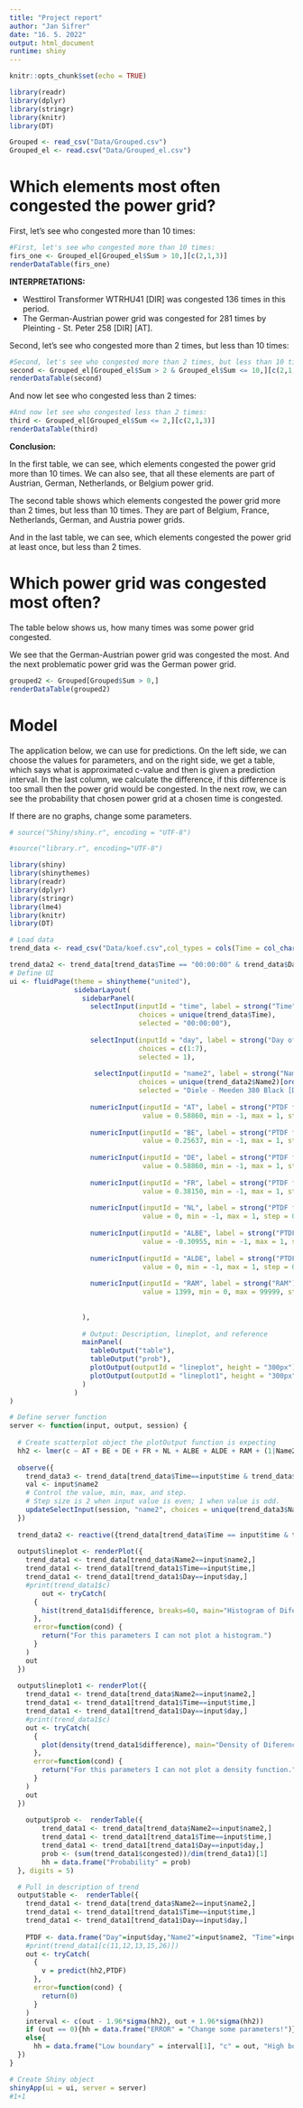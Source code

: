 ```yaml
---
title: "Project report"
author: "Jan Sifrer"
date: "16. 5. 2022"
output: html_document
runtime: shiny
---
```


```r
knitr::opts_chunk$set(echo = TRUE)
```
```r
library(readr)
library(dplyr)
library(stringr)
library(knitr)
library(DT)

Grouped <- read_csv("Data/Grouped.csv")
Grouped_el <- read.csv("Data/Grouped_el.csv")
```

# Which elements most often congested the power grid? 

First, let's see who congested more than 10 times:
```r
#First, let's see who congested more than 10 times:
firs_one <- Grouped_el[Grouped_el$Sum > 10,][c(2,1,3)]
renderDataTable(firs_one)
```
**INTERPRETATIONS:**

* Westtirol Transformer WTRHU41 [DIR] was congested 136 times in this period.
* The German-Austrian power grid was congested for 281 times by Pleinting - St. Peter 258 [DIR] [AT].


Second, let's see who congested more than 2 times, but less than 10 times:
```r
#Second, let's see who congested more than 2 times, but less than 10 times:
second <- Grouped_el[Grouped_el$Sum > 2 & Grouped_el$Sum <= 10,][c(2,1,3)]
renderDataTable(second)
```

And now let see who congested less than 2 times:
```r
#And now let see who congested less than 2 times:
third <- Grouped_el[Grouped_el$Sum <= 2,][c(2,1,3)]
renderDataTable(third)
```

**Conclusion:**

In the first table, we can see, which elements congested the power grid more than 10 times. We can also see, that all these elements are part of Austrian, German, Netherlands, or Belgium power grid.

The second table shows which elements congested the power grid more than 2 times, but less than 10 times. They are part of Belgium, France, Netherlands, German, and Austria power grids.

And in the last table, we can see, which elements congested the power grid at least once, but less than 2 times. 

# Which power grid was congested most often? 

The table below shows us, how many times was some power grid congested.

We see that the German-Austrian power grid was congested the most. And the next problematic power grid was the German power grid.
```r
grouped2 <- Grouped[Grouped$Sum > 0,]
renderDataTable(grouped2)
```

# Model 

The application below, we can use for predictions. 
On the left side, we can choose the values for parameters, and on the right side, we get a table, which says what is approximated c-value and then is given a prediction interval. In the last column, we calculate the difference, if this difference is too small then the power grid would be congested. In the next row, we can see the probability that chosen power grid at a chosen time is congested.

If there are no graphs, change some parameters.

```r
# source("Shiny/shiny.r", encoding = "UTF-8")

#source("library.r", encoding="UTF-8")

library(shiny)
library(shinythemes)
library(readr)
library(dplyr)
library(stringr)
library(lme4)
library(knitr)
library(DT)

# Load data
trend_data <- read_csv("Data/koef.csv",col_types = cols(Time = col_character()))

trend_data2 <- trend_data[trend_data$Time == "00:00:00" & trend_data$Day ==  1,]
# Define UI
ui <- fluidPage(theme = shinytheme("united"),
                sidebarLayout(
                  sidebarPanel(
                    selectInput(inputId = "time", label = strong("Time"),
                                choices = unique(trend_data$Time),
                                selected = "00:00:00"),
                    
                    selectInput(inputId = "day", label = strong("Day of the week"),
                                choices = c(1:7),
                                selected = 1),
                    
                     selectInput(inputId = "name2", label = strong("Name of the Power Grid"),
                                choices = unique(trend_data2$Name2)[order(unique(trend_data2$Name2))],
                                selected = "Diele - Meeden 380 Black [DIR] [DE]"),
                    
                    numericInput(inputId = "AT", label = strong("PTDF for AT"),
                                 value = 0.58860, min = -1, max = 1, step = 0.00001),
                    
                    numericInput(inputId = "BE", label = strong("PTDF for BE"),
                                 value = 0.25637, min = -1, max = 1, step = 0.00001),
                    
                    numericInput(inputId = "DE", label = strong("PTDF for DE"),
                                 value = 0.58860, min = -1, max = 1, step = 0.00001),
                    
                    numericInput(inputId = "FR", label = strong("PTDF for FR"),
                                 value = 0.38150, min = -1, max = 1, step = 0.00001),
                    
                    numericInput(inputId = "NL", label = strong("PTDF for NL"),
                                 value = 0, min = -1, max = 1, step = 0.00001),
                    
                    numericInput(inputId = "ALBE", label = strong("PTDF for ALBE"),
                                 value = -0.30955, min = -1, max = 1, step = 0.00001),
                    
                    numericInput(inputId = "ALDE", label = strong("PTDF for ALDE"),
                                 value = 0, min = -1, max = 1, step = 0.00001),
                    
                    numericInput(inputId = "RAM", label = strong("RAM"),
                                 value = 1399, min = 0, max = 99999, step = 0.01),
                    
                    
                  ),
                  
                  # Output: Description, lineplot, and reference
                  mainPanel(
                    tableOutput("table"),
                    tableOutput("prob"),
                    plotOutput(outputId = "lineplot", height = "300px"),
                    plotOutput(outputId = "lineplot1", height = "300px")
                  )
                )
)

# Define server function
server <- function(input, output, session) {
  
  # Create scatterplot object the plotOutput function is expecting
  hh2 <- lmer(c ~ AT + BE + DE + FR + NL + ALBE + ALDE + RAM + (1|Name2/Day) + (1|Name2/Time), data = trend_data)
  
  observe({
    trend_data3 <- trend_data[trend_data$Time==input$time & trend_data$Day==input$day,]
    val <- input$name2
    # Control the value, min, max, and step.
    # Step size is 2 when input value is even; 1 when value is odd.
    updateSelectInput(session, "name2", choices = unique(trend_data3$Name2)[order(unique(trend_data3$Name2))], selected = input$name2)
  })
  
  trend_data2 <- reactive({trend_data[trend_data$Time == input$time & trend_data$Day ==  input$day,]})
  
  output$lineplot <- renderPlot({
    trend_data1 <- trend_data[trend_data$Name2==input$name2,]
    trend_data1 <- trend_data1[trend_data1$Time==input$time,]
    trend_data1 <- trend_data1[trend_data1$Day==input$day,]
    #print(trend_data1$c)
        out <- tryCatch(
      {
        hist(trend_data1$difference, breaks=60, main="Histogram of Diference = RAM-c", xlab="Difference")
      },
      error=function(cond) {
        return("For this parameters I can not plot a histogram.")
      }
    )
    out
  })
  
  output$lineplot1 <- renderPlot({
    trend_data1 <- trend_data[trend_data$Name2==input$name2,]
    trend_data1 <- trend_data1[trend_data1$Time==input$time,]
    trend_data1 <- trend_data1[trend_data1$Day==input$day,]
    #print(trend_data1$c)
    out <- tryCatch(
      {
        plot(density(trend_data1$difference), main="Density of Diference = RAM-c", xlab="Difference")
      },
      error=function(cond) {
        return("For this parameters I can not plot a density function.")
      }
    )
    out
  })
  
    output$prob <-  renderTable({
        trend_data1 <- trend_data[trend_data$Name2==input$name2,]
        trend_data1 <- trend_data1[trend_data1$Time==input$time,]
        trend_data1 <- trend_data1[trend_data1$Day==input$day,]
        prob <- (sum(trend_data1$congested))/dim(trend_data1)[1]
        hh = data.frame("Probability" = prob)
  }, digits = 5)

  # Pull in description of trend
  output$table <-  renderTable({
    trend_data1 <- trend_data[trend_data$Name2==input$name2,]
    trend_data1 <- trend_data1[trend_data1$Time==input$time,]
    trend_data1 <- trend_data1[trend_data1$Day==input$day,]
    
    PTDF <- data.frame("Day"=input$day,"Name2"=input$name2, "Time"=input$time, "AT"=input$AT, "BE"=input$BE, "DE"=input$DE, "FR"=input$FR, "NL"=input$NL, "ALBE"=input$ALBE, "ALDE"=input$ALDE, "RAM"=input$RAM)
    #print(trend_data1[c(11,12,13,15,26)])
    out <- tryCatch(
      {
        v = predict(hh2,PTDF)
      },
      error=function(cond) {
        return(0)
      }
    )
    interval <- c(out - 1.96*sigma(hh2), out + 1.96*sigma(hh2))
    if (out == 0){hh = data.frame("ERROR" = "Change some parameters!")}
    else{
      hh = data.frame("Low boundary" = interval[1], "c" = out, "High boundary" = interval[2], "RAM" = input$RAM, "Difference" = input$RAM - out)}
  })
}
```

```r
# Create Shiny object
shinyApp(ui = ui, server = server)
#1+1
```

